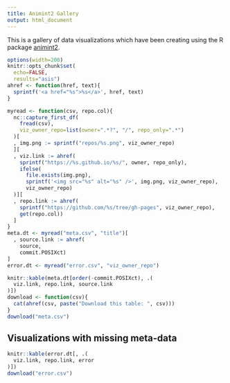 ```yaml
---
title: Animint2 Gallery
output: html_document
---
```


This is a gallery of data visualizations which have been creating
using the R package [animint2](https://github.com/animint/animint2).

```r
options(width=200)
knitr::opts_chunk$set(
  echo=FALSE,
  results="asis")
ahref <- function(href, text){
  sprintf('<a href="%s">%s</a>', href, text)
}
```

```r
myread <- function(csv, repo.col){
  nc::capture_first_df(
    fread(csv),
    viz_owner_repo=list(owner=".*?", "/", repo_only=".*")
  )[
  , img.png := sprintf("repos/%s.png", viz_owner_repo)
  ][
  , viz.link := ahref(
    sprintf("https://%s.github.io/%s/", owner, repo_only),
    ifelse(
      file.exists(img.png),
      sprintf('<img src="%s" alt="%s" />', img.png, viz_owner_repo),
      viz_owner_repo)
  )][
  , repo.link := ahref(
    sprintf("https://github.com/%s/tree/gh-pages", viz_owner_repo),
    get(repo.col))
  ]
}
meta.dt <- myread("meta.csv", "title")[
  , source.link := ahref(
    source,
    commit.POSIXct)
]
error.dt <- myread("error.csv", "viz_owner_repo")
```

```r
knitr::kable(meta.dt[order(-commit.POSIXct), .(
  viz.link, repo.link, source.link
)])
download <- function(csv){
  cat(ahref(csv, paste("Download this table: ", csv)))
}
download("meta.csv")
```

## Visualizations with missing meta-data

```r
knitr::kable(error.dt[, .(
  viz.link, repo.link, error
)])
download("error.csv")
```
 
